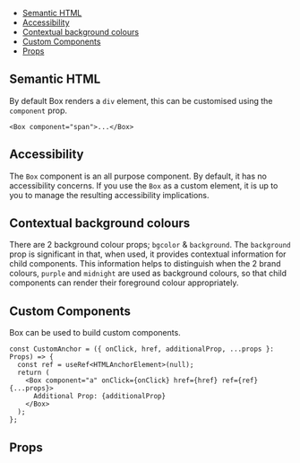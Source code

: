 


<Meta of={Stories} />

<DocsHeader componentName="Box" stories={Stories} />

- [Semantic HTML](#semantic-html)
- [Accessibility](#accessibility)
- [Contextual background colours](#contextual-background-colours)
- [Custom Components](#custom-components)
- [Props](#props)

## Semantic HTML

By default Box renders a `div` element, this can be customised using the
`component` prop.

```tsx dark
<Box component="span">...</Box>
```

## Accessibility

The `Box` component is an all purpose component. By default, it has no
accessibility concerns. If you use the `Box` as a custom element, it is up to
you to manage the resulting accessibility implications.

## Contextual background colours

There are 2 background colour props; `bgcolor` & `background`. The `background`
prop is significant in that, when used, it provides contextual information for
child components. This information helps to distinguish when the 2 brand
colours, `purple` and `midnight` are used as background colours, so that child
components can render their foreground colour appropriately.

## Custom Components

Box can be used to build custom components.

```tsx
const CustomAnchor = ({ onClick, href, additionalProp, ...props }: Props) => {
  const ref = useRef<HTMLAnchorElement>(null);
  return (
    <Box component="a" onClick={onClick} href={href} ref={ref} {...props}>
      Additional Prop: {additionalProp}
    </Box>
  );
};
```

<Canvas of={Stories.CustomComponent} />

## Props

<ArgTypes of={Stories} />
